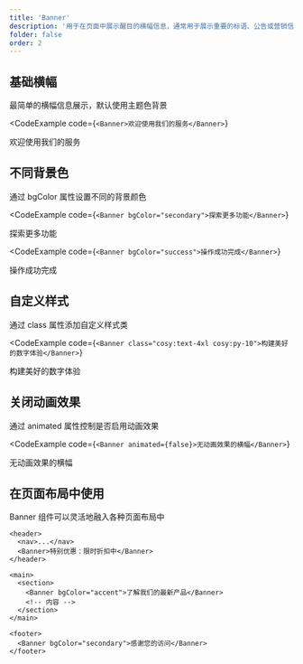 ```yaml
---
title: 'Banner'
description: '用于在页面中展示醒目的横幅信息，通常用于展示重要的标语、公告或营销信息'
folder: false
order: 2
---
```



## 基础横幅

最简单的横幅信息展示，默认使用主题色背景

<CodeExample
  code={`<Banner>欢迎使用我们的服务</Banner>`}
>
  <Banner>欢迎使用我们的服务</Banner>
</CodeExample>

## 不同背景色

通过 bgColor 属性设置不同的背景颜色

<CodeExample
  code={`<Banner bgColor="secondary">探索更多功能</Banner>`}
>
  <Banner bgColor="secondary">探索更多功能</Banner>
</CodeExample>

<CodeExample
  code={`<Banner bgColor="success">操作成功完成</Banner>`}
>
  <Banner bgColor="success">操作成功完成</Banner>
</CodeExample>

## 自定义样式

通过 class 属性添加自定义样式类

<CodeExample
  code={`<Banner class="cosy:text-4xl cosy:py-10">构建美好的数字体验</Banner>`}
>
  <Banner class="cosy:text-4xl cosy:py-10">构建美好的数字体验</Banner>
</CodeExample>

## 关闭动画效果

通过 animated 属性控制是否启用动画效果

<CodeExample
  code={`<Banner animated={false}>无动画效果的横幅</Banner>`}
>
  <Banner animated={false}>无动画效果的横幅</Banner>
</CodeExample>

## 在页面布局中使用

Banner 组件可以灵活地融入各种页面布局中

```astro
<header>
  <nav>...</nav>
  <Banner>特别优惠：限时折扣中</Banner>
</header>

<main>
  <section>
    <Banner bgColor="accent">了解我们的最新产品</Banner>
    <!-- 内容 -->
  </section>
</main>

<footer>
  <Banner bgColor="secondary">感谢您的访问</Banner>
</footer>
``` 

